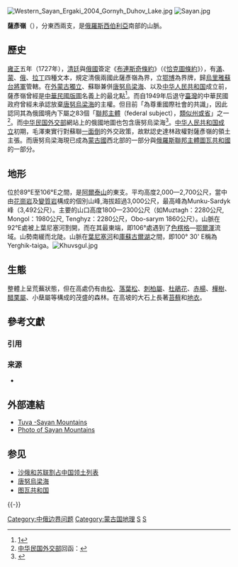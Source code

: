 {{POV |time=2011-12-09T04:42:06+00:00 }}
{{Infobox mountain
|name= 薩彥嶺
|highest=[[Mönkh_Saridag|Mönkh Saridag]]
|elevation_m=3492
|photo=Munku-Sardyk.jpg
|photo_caption=View of [[Mönkh_Saridag|Mönkh Saridag]], highest peak in the Sayan Mountains
|coordinates={{coord|51|43|08|N|100|36|53|E|display=inline,title}}
|parent=[[南西伯利亞山脈|南西伯利亞山脈]]
|map_image=Altay-Sayan map en.png
}}
[[Image:Western_Sayan_Ergaki_2004_Gornyh_Duhov_Lake.jpg|thumb]]
[[File:Sayan.jpg|thumb]]

'''薩彥嶺'''（{{lang-ru|'''Саяны'''}}），分東西兩支，是[[俄羅斯|俄羅斯]][[西伯利亞|西伯利亞]]南部的山脈。

== 歷史 ==
[[雍正|雍正]]五年（1727年），[[清廷|清廷]]與[[俄罗斯帝国|俄國]]簽定《[[布連斯奇條約|布連斯奇條約]]》（《[[恰克圖條約|恰克圖條約]]》），有[[滿語|滿]]、[[蒙古語|蒙]]、[[俄語|俄]]、[[拉丁語|拉丁]]四種文本，規定清俄兩國此薩彥嶺為界，立[[鄂博|鄂博]]為界牌，歸[[烏里雅蘇台將軍|烏里雅蘇台將軍]]管轄。在[[外蒙古獨立|外蒙古獨立]]、蘇聯兼併[[唐努烏梁海|唐努烏梁海]]、以及[[中华人民共和国|中华人民共和国]]成立前，薩彥嶺曾經是[[中华民国疆域|中華民國版圖]]名義上的最北點<ref>[http://hk.knowledge.yahoo.com/question/index?qid=7006041600175]{{dead link|date=2018年4月 |bot=InternetArchiveBot |fix-attempted=yes }}</ref>。而自1949年后退守[[臺灣|臺灣]]的中華民國政府曾經未承認放棄[[唐努烏梁海|唐努烏梁海]]的主權。但目前「為尊重國際社會的共識」，因此認同其為俄國境內下屬之83個「[[俄羅斯聯邦主體|聯邦主體]]（federal subject），[[一级行政区|類似州或省]]」之一<ref>[[中华民国外交部|中华民国外交部]]回函：{{quote|關於台端所詢唐努烏梁海歸屬乙節，查唐努烏梁海係泛指介於薩彥嶺至唐努山之間狹長地帶，面積約17萬平方公里，原屬外蒙古一部份。另查蒙古於1961年10月27日加入聯合國，係一主權國家，與世界140餘國維持外交關係，其中包括中國大陸，我國作為國際社會之一員，自應尊重國際社會的共識。行政院於民國91年元旦修正通過「[[台灣地區與大陸地區人民關係條例|台灣地區與大陸地區人民關係條例]]施行細則」第3條及第56條修正條文，不再視蒙古為大陸地區，以利我與蒙古正常交往。我國於2002年在蒙古設立代表處，秉持理性及務實的態度，加強雙方實質關係，不涉及固有疆域之爭議，蒙古於2003年在台北設立代表處，推動台蒙雙邊交流，建立互惠互利合作關係。 

蘇聯於1921年在唐努烏梁海設立「[[圖瓦人民共和國|圖瓦人民共和國]]」，惟未獲中華民國政府承認。1944年「圖瓦人民共和國」加入蘇聯，改名為「[[圖瓦蘇維埃社會主義自治共和國|圖瓦蘇維埃社會主義自治共和國]]」。1945年中華民國與蘇聯簽署「[[中蘇友好同盟條約|中蘇友好同盟條約]]」，維持外蒙古現狀。中華民國駐蘇聯大使傅秉常於1948年5月照會蘇聯外交部聲明唐努烏梁海係中華民國領土。1949年中華民國宣布廢止「中蘇友好同盟條約」。蘇聯於1991年瓦解後，'''圖瓦共和國成為俄羅斯聯邦境內83個「聯邦主體（federal subject），類似州或省」之一。我作為國際社會的一份子，務實考量國際局勢與實際需求'''，為拓展與俄羅斯的實質關係，我於民國82年7月在俄國首府莫斯科設立代表處，俄羅斯也於民國85年12月在台北設立代表處，雙邊年度貿易金額已突破40億美元，今後亦將在現有基礎上繼續努力，推動雙邊關係。 

以上各節，敬請參考 
順頌　時綏 

外交部亞西及非洲司}}</ref>。而[[中华民国外交部|中华民国外交部]]網站上的俄國地圖也包含唐努烏梁海<ref>{{cite web |url=http://www.mofa.gov.tw/Official/Regions/CountryInfo/a7247bb2-cc43-431e-8a02-01747b363b91 |title=存档副本 |accessdate=2013-04-17 |deadurl=yes |archiveurl=https://web.archive.org/web/20130622145847/http://www.mofa.gov.tw/Official/Regions/CountryInfo/a7247bb2-cc43-431e-8a02-01747b363b91 |archivedate=2013-06-22 }}</ref>。[[中華人民共和國開國大典|中华人民共和国成立]]初期，毛澤東實行對蘇聯[[一面倒|一面倒]]的外交政策，故默認史達林政權對薩彥嶺的領土主張。而唐努烏梁海現已成為[[蒙古國|蒙古國]]西北部的一部分與[[俄羅斯|俄羅斯]][[聯邦主體|聯邦主體]][[圖瓦共和國|圖瓦共和國]]的一部分。

== 地形 ==
位於89°E至106°E之間，是[[阿爾泰山|阿爾泰山]]的東支。平均高度2,000—2,700公尺，當中由[[花崗岩|花崗岩]]及[[變質岩|變質岩]]構成的個別山峰,海拔超過3,000公尺，最高峰為Munku-Sardyk峰（3,492公尺）。主要的山口高度1800—2300公尺（如Muztagh：2280公尺, Mongol：1980公尺, Tenghyz：2280公尺，Obo-sarym 1860公尺）。山脈在92°E處被上葉尼塞河割開，而在其最東端，即106°處遇到了[[色楞格河|色楞格]]—[[鄂爾渾河|鄂爾渾]]流域。山勢南緩而北陡。山脈在[[葉尼塞河|葉尼塞河]]和[[庫蘇古爾湖|庫蘇古爾湖]]之間，即100° 30' E稱為Yerghik-taiga。[[File:Khuvsgul.jpg|right]]

== 生態 ==
整體上呈荒蕪狀態，但在高處仍有由[[松|松]]、[[落葉松|落葉松]]、[[刺柏|刺柏屬]]、[[杜鵑花|杜鵑花]]、[[赤楊|赤楊]]、[[樺樹|樺樹]]、[[醋栗屬|醋栗屬]]、小蘖屬等構成的茂盛的森林。在高坡的大石上長著[[苔蘚|苔蘚]]和[[地衣|地衣]]。

== 參考文獻 ==
=== 引用 ===
{{Reflist}}

=== 来源 ===
* {{1911}}

== 外部連結 ==
{{Commons category|Sayan Mountains}}
* [https://web.archive.org/web/20061114024659/http://www.ewpnet.com/tuvados.htm Tuva -Sayan Mountains]
* [http://www.pbase.com/dimitrisokolenko/image/33960726 Photo of Sayan Mountains] {{Wayback|url=http://www.pbase.com/dimitrisokolenko/image/33960726 |date=20111001081202 }}

== 参见 ==
{{Portal box|地理|国际关系|俄罗斯|蒙古|中国|中华民国}}
* [[沙俄和苏联割占中国领土列表|沙俄和苏联割占中国领土列表]]
* [[唐努烏梁海|唐努烏梁海]]
* [[图瓦共和国|图瓦共和国]]

{{-}}
{{中華民國地理極點}}

[[Category:中俄边界问题|Category:中俄边界问题]]
[[Category:蒙古国地理|Category:蒙古国地理]]
[[Category:中国山脈|S]]
[[Category:俄羅斯山脈|S]]